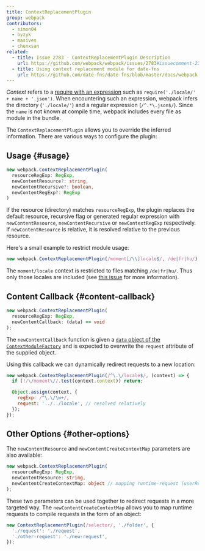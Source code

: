 ```yaml
---
title: ContextReplacementPlugin
group: webpack
contributors:
  - simon04
  - byzyk
  - masives
  - chenxsan
related:
  - title: Issue 2783 - ContextReplacementPlugin Description
    url: https://github.com/webpack/webpack/issues/2783#issuecomment-234137265
  - title: Using context replacement module for date-fns
    url: https://github.com/date-fns/date-fns/blob/master/docs/webpack.md
---
```


_Context_ refers to a [require with an expression](/guides/dependency-management/#require-with-expression) such as `require('./locale/' + name + '.json')`. When encountering such an expression, webpack infers the directory (`'./locale/'`) and a regular expression (`/^.*\.json$/`). Since the `name` is not known at compile time, webpack includes every file as module in the bundle.

The `ContextReplacementPlugin` allows you to override the inferred information. There are various ways to configure the plugin:

## Usage {#usage}

```typescript
new webpack.ContextReplacementPlugin(
  resourceRegExp: RegExp,
  newContentResource?: string,
  newContentRecursive?: boolean,
  newContentRegExp?: RegExp
)
```

If the resource (directory) matches `resourceRegExp`, the plugin replaces the default resource, recursive flag or generated regular expression with `newContentResource`, `newContentRecursive` or `newContextRegExp` respectively. If `newContentResource` is relative, it is resolved relative to the previous resource.

Here's a small example to restrict module usage:

```javascript
new webpack.ContextReplacementPlugin(/moment[/\\]locale$/, /de|fr|hu/);
```

The `moment/locale` context is restricted to files matching `/de|fr|hu/`. Thus only those locales are included (see [this issue](https://github.com/moment/moment/issues/2373) for more information).

## Content Callback {#content-callback}

```typescript
new webpack.ContextReplacementPlugin(
  resourceRegExp: RegExp,
  newContentCallback: (data) => void
);
```

The `newContentCallback` function is given a [`data` object of the `ContextModuleFactory`](/api/plugins/module-factories/) and is expected to overwrite the `request` attribute of the supplied object.

Using this callback we can dynamically redirect requests to a new location:

```javascript
new webpack.ContextReplacementPlugin(/^\.\/locale$/, (context) => {
  if (!/\/moment\//.test(context.context)) return;

  Object.assign(context, {
    regExp: /^\.\/\w+/,
    request: '../../locale', // resolved relatively
  });
});
```

## Other Options {#other-options}

The `newContentResource` and `newContentCreateContextMap` parameters are also available:

```typescript
new webpack.ContextReplacementPlugin(
  resourceRegExp: RegExp,
  newContentResource: string,
  newContentCreateContextMap: object // mapping runtime-request (userRequest) to compile-time-request (request)
);
```

These two parameters can be used together to redirect requests in a more targeted way. The `newContentCreateContextMap` allows you to map runtime requests to compile requests in the form of an object:

```javascript
new ContextReplacementPlugin(/selector/, './folder', {
  './request': './request',
  './other-request': './new-request',
});
```
